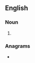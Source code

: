 ==English==

===Noun===
{{head|en|noun plural form}}

# {{plural of|guige|lang=en}}

===Anagrams===
* {{l|en|gigues}}